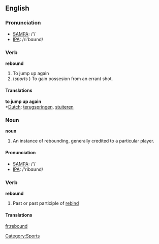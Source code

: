 {{rfc}}
==English==

===Pronunciation===
*[[w:SAMPA|SAMPA]]: /'/
*[[w:IPA|IPA]]: /ri'bɑʊnd/

===Verb===
'''rebound'''

# To jump up again
# (''sports'' [[Category:Sports]]) To gain possesion from an errant shot.

====Translations====

'''to jump up again'''<br/>
*[[Dutch]]: [[terugspringen]], [[stuiteren]]

===Noun===
'''noun'''

# An instance of rebounding, generally credited to a particular player.

====Pronunciation====
*[[w:SAMPA|SAMPA]]: /'/
*[[w:IPA|IPA]]: /'ribɑʊnd/

===Verb===
'''rebound'''

# Past or past participle of [[rebind]]

====Translations====

[[fr:rebound]]